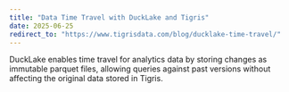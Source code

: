 ```yaml
---
title: "Data Time Travel with DuckLake and Tigris"
date: 2025-06-25
redirect_to: "https://www.tigrisdata.com/blog/ducklake-time-travel/"
---
```


DuckLake enables time travel for analytics data by storing changes as immutable parquet files, allowing queries against past versions without affecting the original data stored in Tigris.